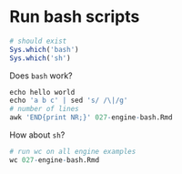# Run bash scripts

```r
# should exist
Sys.which('bash')
Sys.which('sh')
```

Does `bash` work?

```r
echo hello world
echo 'a b c' | sed 's/ /\|/g'
# number of lines
awk 'END{print NR;}' 027-engine-bash.Rmd
```

How about `sh`?

```r
# run wc on all engine examples
wc 027-engine-bash.Rmd
```
